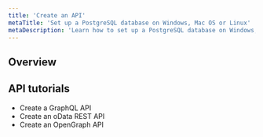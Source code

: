 ```yaml
---
title: 'Create an API'
metaTitle: 'Set up a PostgreSQL database on Windows, Mac OS or Linux'
metaDescription: 'Learn how to set up a PostgreSQL database on Windows, Mac OS or Linux by following the step-by-step instructions in this practical guide.'
---
```


## Overview

## API tutorials

- Create a GraphQL API
- Create an oData REST API
- Create an OpenGraph API
